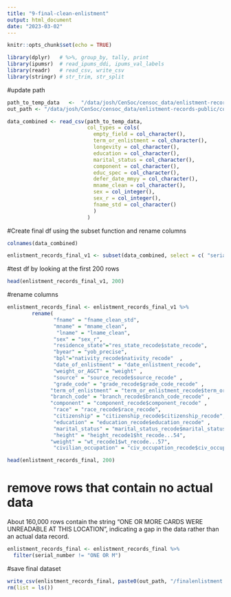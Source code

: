 ```yaml
---
title: "9-final-clean-enlistment"
output: html_document
date: "2023-03-02"
---
```


```r
knitr::opts_chunk$set(echo = TRUE)
```

```r
library(dplyr)   # %>%, group_by, tally, print
library(ipumsr)  # read_ipums_ddi, ipums_val_labels
library(readr)   # read_csv, write_csv
library(stringr) # str_trim, str_split
```

#update path
```r
path_to_temp_data   <-  "/data/josh/CenSoc/censoc_data/enlistment-records-public/code/awenlistmentcode/temp8.csv"
out_path <- "/data/josh/CenSoc/censoc_data/enlistment-records-public/code/awenlistmentcode"
```

```r
data_combined <- read_csv(path_to_temp_data, 
                          col_types = cols(
                            empty_field = col_character(),
                            term_or_enlistment = col_character(),
                            longevity = col_character(),
                            education = col_character(),
                            marital_status = col_character(),
                            component = col_character(),
                            educ_spec = col_character(),
                            defer_date_mmyy = col_character(),
                            mname_clean = col_character(),
                            sex = col_integer(),
                            sex_r = col_integer(),
                            fname_std = col_character()
                            )
                          )
```

#Create final df using the subset function and rename columns
```r
colnames(data_combined)
```

```r
enlistment_records_final_v1 <- subset(data_combined, select = c( "serial_number",  "yob_precise", "fname_clean_std" , "mname_clean" ,"lname_clean", "sex_r", "date_enlistment_recode", "nativity_recode$nativity_recode" , "residence_county", "res_state_recode$state_recode", "place_of_enlistment","education_recode$education_recode","grade_recode$grade_code_recode",  "branch_recode$branch_code_recode", "term_or_enlistment_recode$term_or_enlistment_recode", "race_recode$race_recode", "citizenship_recode$citizenship_recode", "civ_occupation_recode$civ_occupation_recode" ,"marital_status_recode$marital_status_recode", "height_recode1$ht_recode...54", "weight","wt_recode1$wt_recode...57", "component_recode$component_recode","source_recode$source_recode"))

```
#test df by looking at the first 200 rows
```r
head(enlistment_records_final_v1, 200)
```
#rename columns
```r
enlistment_records_final <- enlistment_records_final_v1 %>% 
        rename(  
               "fname" = "fname_clean_std",
               "mname" = "mname_clean",
                "lname" = "lname_clean",
               "sex" = "sex_r",
               "residence_state"="res_state_recode$state_recode",
               "byear" = "yob_precise",
               "bpl"="nativity_recode$nativity_recode"  ,
               "date_of_enlistment" = "date_enlistment_recode",
               "weight_or_AGCT" = "weight" , 
               "source" = "source_recode$source_recode" ,
               "grade_code" = "grade_recode$grade_code_recode" , 
              "term_of_enlistment" = "term_or_enlistment_recode$term_or_enlistment_recode" , 
              "branch_code" = "branch_recode$branch_code_recode" ,
              "component" = "component_recode$component_recode" , 
               "race" = "race_recode$race_recode", 
               "citizenship" = "citizenship_recode$citizenship_recode", 
               "education" = "education_recode$education_recode" ,
               "marital_status" = "marital_status_recode$marital_status_recode" , 
               "height" = "height_recode1$ht_recode...54",
              "weight" = "wt_recode1$wt_recode...57",
               "civilian_occupation" = "civ_occupation_recode$civ_occupation_recode" )
```

```r
head(enlistment_records_final, 200)
```


# remove rows that contain no actual data 
About 160,000 rows contain the string "ONE OR MORE CARDS WERE UNREADABLE AT THIS LOCATION",
indicating a gap in the data rather than an actual data record.
```r
enlistment_records_final <- enlistment_records_final %>%
  filter(serial_number != "ONE OR M")
```



#save final dataset
```r
write_csv(enlistment_records_final, paste0(out_path, "/finalenlistment.csv"))
rm(list = ls())
```

